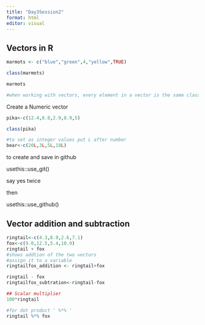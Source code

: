 ```yaml
---
title: "Day3Session2"
format: html
editor: visual
---
```


## Vectors in R

```r
marmots <- c("blue","green",4,"yellow",TRUE)

class(marmots)

marmots

#when working with vectors, every element in a vector is the same class
```

Create a Numeric vector

```r
pika<-c(12.4,6.8,2.9,8.9,5)

class(pika)
```

```r
#to set as integer values put L after number
bear<-c(20L,3L,5L,18L)
```

to create and save in github

usethis::use_git()

say yes twice

then

usethis::use_github()

## Vector addition and subtraction

```r
ringtail<-c(4.3,8.9,2.6,7.1)
fox<-c(9.0,12.5,5.4,10.9)
ringtail + fox
#shows addtion of the two vectors
#assign it to a variable
ringtailfox_addition <- ringtail+fox

ringtail - fox
ringtailfox_subtration<-ringtail-fox

## Scalar multiplier
100*ringtail

#for dot product ' %*% '
ringtail %*% fox
```
